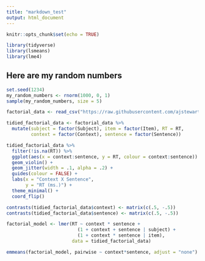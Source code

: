 ```yaml
---
title: "markdown_test"
output: html_document
---
```


```r
knitr::opts_chunk$set(echo = TRUE)
```

```r
library(tidyverse)
library(lsmeans)
library(lme4)
```

## Here are my random numbers
```r
set.seed(1234)
my_random_numbers <- rnorm(1000, 0, 1)
sample(my_random_numbers, size = 5)
```

```r
factorial_data <- read_csv("https://raw.githubusercontent.com/ajstewartlang/15_mixed_models_pt1/master/data/2x2.csv")

tidied_factorial_data <- factorial_data %>%
  mutate(subject = factor(Subject), item = factor(Item), RT = RT,
         context = factor(Context), sentence = factor(Sentence))

```

```r
tidied_factorial_data %>%
  filter(!is.na(RT)) %>%
  ggplot(aes(x = context:sentence, y = RT, colour = context:sentence)) +
  geom_violin() +
  geom_jitter(width = .1, alpha = .2) +
  guides(colour = FALSE) +
  labs(x = "Context X Sentence",
       y = "RT (ms.)") +
  theme_minimal() +
  coord_flip()
```

```r
contrasts(tidied_factorial_data$context) <- matrix(c(.5, -.5))
contrasts(tidied_factorial_data$sentence) <- matrix(c(.5, -.5))

factorial_model <- lmer(RT ~ context * sentence + 
                          (1 + context + sentence | subject) +
                          (1 + context * sentence | item), 
                        data = tidied_factorial_data)

emmeans(factorial_model, pairwise ~ context*sentence, adjust = "none")
```

